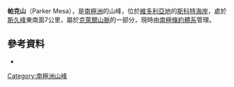 {{coord|77|15|S|160|55|E|display=title}}

'''帕克山'''（Parker Mesa），是[[南極洲|南極洲]]的山峰，位於[[維多利亞地|維多利亞地]]的[[斯科特海岸|斯科特海岸]]，處於[[斯久峰|斯久峰]]東南面7公里，屬於[[克萊爾山脈|克萊爾山脈]]的一部分，現時由[[南極條約體系|南極條約體系]]管理。

==參考資料==
*{{usgs-gazetteer}}

{{DEFAULTSORT:Parker Mesa}}
[[Category:南極洲山峰|Category:南極洲山峰]]


{{ScottCoast-geo-stub}}